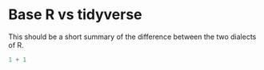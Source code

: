 # Base R vs tidyverse

This should be a short summary of the difference between the two dialects of R.

```r
1 + 1
```
